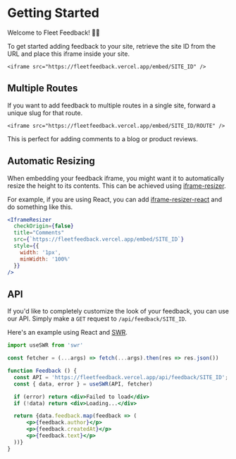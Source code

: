 

# Getting Started

Welcome to Fleet Feedback! 👋🏼

To get started adding feedback to your site, retrieve the site ID
from the URL and place this iframe inside your site.

```
<iframe src="https://fleetfeedback.vercel.app/embed/SITE_ID" />
```

## Multiple Routes

If you want to add feedback to multiple routes in a single site,
forward a unique slug for that route.

```
<iframe src="https://fleetfeedback.vercel.app/embed/SITE_ID/ROUTE" />
```

This is perfect for adding comments to a blog or product reviews.

## Automatic Resizing

When embedding your feedback iframe, you might want it to automatically resize the
height to its contents. This can be achieved using [iframe-resizer](https://github.com/davidjbradshaw/iframe-resizer).

For example, if you are using React, you can add [iframe-resizer-react](https://github.com/davidjbradshaw/iframe-resizer-react) and do
something like this.

```jsx
<IframeResizer
  checkOrigin={false}
  title="Comments"
  src={`https://fleetfeedback.vercel.app/embed/SITE_ID`}
  style={{
    width: '1px',
    minWidth: '100%'
  }}
/>
```

## API

If you'd like to completely customize the look of your feedback, you can use our API.
Simply make a `GET` request to `/api/feedback/SITE_ID`.

Here's an example using React and [SWR](https://swr.vercel.app).

```jsx
import useSWR from 'swr'

const fetcher = (...args) => fetch(...args).then(res => res.json())

function Feedback () {
  const API = 'https://fleetfeedback.vercel.app/api/feedback/SITE_ID';
  const { data, error } = useSWR(API, fetcher)

  if (error) return <div>Failed to load</div>
  if (!data) return <div>Loading...</div>

  return {data.feedback.map(feedback => (
      <p>{feedback.author}</p>
      <p>{feedback.createdAt}</p>
      <p>{feedback.text}</p>
  ))}
}
```
